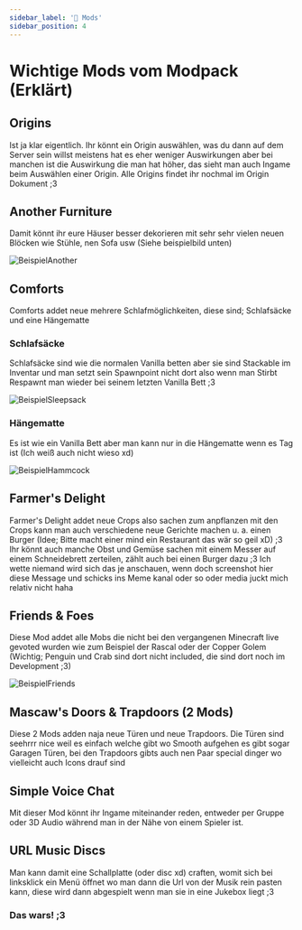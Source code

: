 ```yaml
---
sidebar_label: '🥽 Mods'
sidebar_position: 4
---
```


# Wichtige Mods vom Modpack (Erklärt)

## Origins 

Ist ja klar eigentlich. Ihr könnt ein Origin auswählen, was du dann auf dem Server sein willst meistens hat es eher weniger Auswirkungen aber bei manchen ist die Auswirkung die man hat höher, das sieht man auch Ingame beim Auswählen einer Origin. Alle Origins findet ihr nochmal im Origin Dokument ;3


## Another Furniture

Damit könnt ihr eure Häuser besser dekorieren mit sehr sehr vielen neuen Blöcken wie Stühle, nen Sofa usw (Siehe beispielbild unten)

![BeispielAnother](https://cdn.modrinth.com/data/ulloLmqG/images/8fdd243fb34d17154a9bc0e2b896c8a99e71158c.png)


## Comforts

Comforts addet neue mehrere Schlafmöglichkeiten, diese sind; Schlafsäcke und eine Hängematte

### Schlafsäcke

Schlafsäcke sind wie die normalen Vanilla betten aber sie sind Stackable im Inventar und man setzt sein Spawnpoint nicht dort also wenn man Stirbt Respawnt man wieder bei seinem letzten Vanilla Bett ;3

![BeispielSleepsack](https://cdn.modrinth.com/data/SaCpeal4/images/cbf89162554d4563bafa3d8dd8de95d9dab8945b.png)


### Hängematte

Es ist wie ein Vanilla Bett aber man kann nur in die Hängematte wenn es Tag ist (Ich weiß auch nicht wieso xd)

![BeispielHammcock](https://cdn.modrinth.com/data/SaCpeal4/images/5d0d7e789e69f58f82d608e25f25517ea691fe50.png)


## Farmer's Delight

Farmer's Delight addet neue Crops also sachen zum anpflanzen mit den Crops kann man auch verschiedene neue Gerichte machen u. a. einen Burger (Idee; Bitte macht einer mind ein Restaurant das wär so geil xD) ;3 Ihr könnt auch manche Obst und Gemüse sachen mit einem Messer auf einem Schneidebrett zerteilen, zählt auch bei einen Burger dazu
;3 Ich wette niemand wird sich das je anschauen, wenn doch screenshot hier diese Message und schicks ins Meme kanal oder so oder media juckt mich relativ nicht haha

## Friends & Foes

Diese Mod addet alle Mobs die nicht bei den vergangenen Minecraft live gevoted wurden wie zum Beispiel der Rascal oder der Copper Golem (Wichtig; Penguin und Crab sind dort nicht included, die sind dort noch im Development ;3)

![BeispielFriends](https://cdn.modrinth.com/data/POQ2i9zu/images/e8211ce28dda0bb5d754d003ec9fcdce2ec9d3c2.png)



## Mascaw's Doors & Trapdoors (2 Mods)

Diese 2 Mods adden naja neue Türen und neue Trapdoors. Die Türen sind seehrrr nice weil es einfach welche gibt wo Smooth aufgehen es gibt sogar Garagen Türen, bei den Trapdoors gibts auch nen Paar special dinger wo vielleicht auch Icons drauf sind


## Simple Voice Chat

Mit dieser Mod könnt ihr Ingame miteinander reden, entweder per Gruppe oder 3D Audio während man in der Nähe von einem Spieler ist.


## URL Music Discs

Man kann damit eine Schallplatte (oder disc xd) craften, womit sich bei linksklick ein Menü öffnet wo man dann die Url von der Musik rein pasten kann, diese wird dann abgespielt wenn man sie in eine Jukebox liegt ;3

### Das wars! ;3
